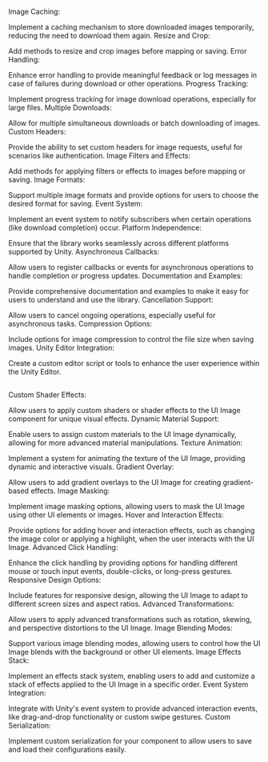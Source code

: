 Image Caching:

Implement a caching mechanism to store downloaded images temporarily, reducing the need to download them again.
Resize and Crop:

Add methods to resize and crop images before mapping or saving.
Error Handling:

Enhance error handling to provide meaningful feedback or log messages in case of failures during download or other operations.
Progress Tracking:

Implement progress tracking for image download operations, especially for large files.
Multiple Downloads:

Allow for multiple simultaneous downloads or batch downloading of images.
Custom Headers:

Provide the ability to set custom headers for image requests, useful for scenarios like authentication.
Image Filters and Effects:

Add methods for applying filters or effects to images before mapping or saving.
Image Formats:

Support multiple image formats and provide options for users to choose the desired format for saving.
Event System:

Implement an event system to notify subscribers when certain operations (like download completion) occur.
Platform Independence:

Ensure that the library works seamlessly across different platforms supported by Unity.
Asynchronous Callbacks:

Allow users to register callbacks or events for asynchronous operations to handle completion or progress updates.
Documentation and Examples:

Provide comprehensive documentation and examples to make it easy for users to understand and use the library.
Cancellation Support:

Allow users to cancel ongoing operations, especially useful for asynchronous tasks.
Compression Options:

Include options for image compression to control the file size when saving images.
Unity Editor Integration:

Create a custom editor script or tools to enhance the user experience within the Unity Editor.


##

Custom Shader Effects:

Allow users to apply custom shaders or shader effects to the UI Image component for unique visual effects.
Dynamic Material Support:

Enable users to assign custom materials to the UI Image dynamically, allowing for more advanced material manipulations.
Texture Animation:

Implement a system for animating the texture of the UI Image, providing dynamic and interactive visuals.
Gradient Overlay:

Allow users to add gradient overlays to the UI Image for creating gradient-based effects.
Image Masking:

Implement image masking options, allowing users to mask the UI Image using other UI elements or images.
Hover and Interaction Effects:

Provide options for adding hover and interaction effects, such as changing the image color or applying a highlight, when the user interacts with the UI Image.
Advanced Click Handling:

Enhance the click handling by providing options for handling different mouse or touch input events, double-clicks, or long-press gestures.
Responsive Design Options:

Include features for responsive design, allowing the UI Image to adapt to different screen sizes and aspect ratios.
Advanced Transformations:

Allow users to apply advanced transformations such as rotation, skewing, and perspective distortions to the UI Image.
Image Blending Modes:

Support various image blending modes, allowing users to control how the UI Image blends with the background or other UI elements.
Image Effects Stack:

Implement an effects stack system, enabling users to add and customize a stack of effects applied to the UI Image in a specific order.
Event System Integration:

Integrate with Unity's event system to provide advanced interaction events, like drag-and-drop functionality or custom swipe gestures.
Custom Serialization:

Implement custom serialization for your component to allow users to save and load their configurations easily.